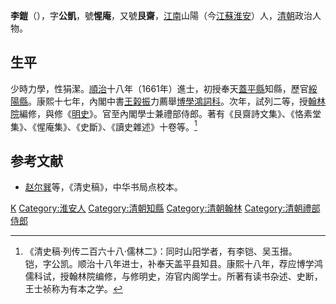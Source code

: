 '''李鎧'''（{{bd|？||？|}}），字'''公凱'''，號'''惺庵'''，又號'''艮齋'''，[[江南省|江南]]山陽（今[[江蘇|江蘇]][[淮安|淮安]]）人，[[清朝|清朝]]政治人物。

== 生平 ==
少時力學，性狷潔。[[順治|順治]]十八年（1661年）進士，初授奉天[[蓋平縣|蓋平縣]]知縣，歷官[[綏陽縣|綏陽縣]]。康熙十七年，內閣中書[[王榖振|王榖振]]力薦舉[[博學鴻詞科|博學鴻詞科]]。次年，試列二等，授[[翰林院|翰林院]]編修，與修《[[明史|明史]]》。官至內閣學士兼禮部侍郎。著有《艮齋詩文集》、《恪素堂集》、《惺庵集》、《史斷》、《讀史雜述》十卷等。<ref>《清史稿·列传二百六十八·儒林二》：同时山阳学者，有李铠、吴玉搢。<br>铠，字公凯。顺治十八年进士，补奉天盖平县知县。康熙十八年，荐应博学鸿儒科试，授翰林院编修，与修明史，洊官内阁学士。所著有读书杂述、史断，王士祯称为有本之学。</ref>

== 参考文献 ==
{{reflist}}
*[[赵尔巽|赵尔巽]]等，《清史稿》，中华书局点校本。

{{順治十八年辛丑科殿試金榜}}
{{康熙十八年己未科博學宏詞}}

{{Authority control}}
{{DEFAULTSORT:Li李}}
[[Category:李姓|K]]
[[Category:淮安人|Category:淮安人]]
[[Category:清朝知縣|Category:清朝知縣]]
[[Category:清朝翰林|Category:清朝翰林]]
[[Category:清朝禮部侍郎|Category:清朝禮部侍郎]]